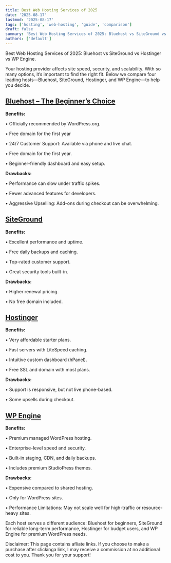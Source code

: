 ```yaml
---
title: Best Web Hosting Services of 2025
date: '2025-08-17'
lastmod: '2025-08-17'
tags: ['hosting', 'web-hosting', 'guide', 'comparison']
draft: false
summary: 'Best Web Hosting Services of 2025: Bluehost vs SiteGround vs Hostinger vs WP Engine'
authors: ['default']
---
```


Best Web Hosting Services of 2025: Bluehost vs SiteGround vs Hostinger vs WP Engine.

Your hosting provider affects site speed, security, and scalability. With so many options, it’s important to find the right fit. Below we compare four leading hosts—Bluehost, SiteGround, Hostinger, and WP Engine—to help you decide.

## [Bluehost – The Beginner’s Choice](https://www.bluehost.com/)

**Benefits:**

• Officially recommended by WordPress.org.

• Free domain for the first year

• 24/7 Customer Support: Available via phone and live chat.

• Free domain for the first year.

• Beginner-friendly dashboard and easy setup.

**Drawbacks:**

• Performance can slow under traffic spikes.

• Fewer advanced features for developers.

• Aggressive Upselling: Add-ons during checkout can be overwhelming.

## [SiteGround](https://www.siteground.com/index.htm?afcode=2c3b5226b9461b737bc8f603760bf294)

**Benefits:**

• Excellent performance and uptime.

• Free daily backups and caching.

• Top-rated customer support.

• Great security tools built-in.

**Drawbacks:**

• Higher renewal pricing.

• No free domain included.

## [Hostinger](https://www.hostinger.com/)

**Benefits:**

• Very affordable starter plans.

• Fast servers with LiteSpeed caching.

• Intuitive custom dashboard (hPanel).

• Free SSL and domain with most plans.

**Drawbacks:**

• Support is responsive, but not live phone-based.

• Some upsells during checkout.

## [WP Engine](https://wpengine.com/)

**Benefits:**

• Premium managed WordPress hosting.

• Enterprise-level speed and security.

• Built-in staging, CDN, and daily backups.

• Includes premium StudioPress themes.

**Drawbacks:**

• Expensive compared to shared hosting.

• Only for WordPress sites.

• Performance Limitations: May not scale well for high-traffic or resource-heavy sites.

Each host serves a different audience: Bluehost for beginners, SiteGround for reliable long-term performance, Hostinger for budget users, and WP Engine for premium WordPress needs.

Disclaimer: This page contains afliate links. If you choose to make a purchase after clickinga link, I may receive a commission at no additional cost to you. Thank you for your support!
